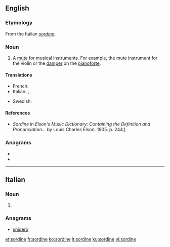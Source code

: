 ==English==

===Etymology===
From the Italian ''[[sordina]]''.

===Noun===
{{en-noun}}

# A [[mute]] for musical instruments. For example, the mute instrument for the violin or the [[damper]] on the [[pianoforte]].

====Translations====
{{trans-top|mute for music}}
* French: {{t+|fr|sourdine|f}}
* Italian: {{t|it|sordino|m}}, {{t+|it|sordina|f}}
{{trans-mid}}
* Swedish: {{t+|sv|sordin|c}}
{{trans-bottom}}

====References====
* ''Sordine'' in ''Elson's Music Dictionary: Containing the Definition and Pronunciation...'' by Louis Charles Elson. 1905. p. 244.[http://books.google.com/books?id=f10NAAAAIAAJ&pg=PA244&lpg=PA244&dq=sordini+music&source=web&ots=bD-E6ZkgAk&sig=ClRMhhM8gwTZ5i3bSZsCNkFtdCk]

===Anagrams===
* {{l|en|indorse}}
* {{l|en|rosined}}

----

==Italian==

===Noun===
{{head|it|noun plural form|g=f}}

# {{plural of|sordina|lang=it}}

===Anagrams===
* [[sniderò#Italian|sniderò]]

[[et:sordine]]
[[fr:sordine]]
[[ko:sordine]]
[[it:sordine]]
[[ku:sordine]]
[[vi:sordine]]